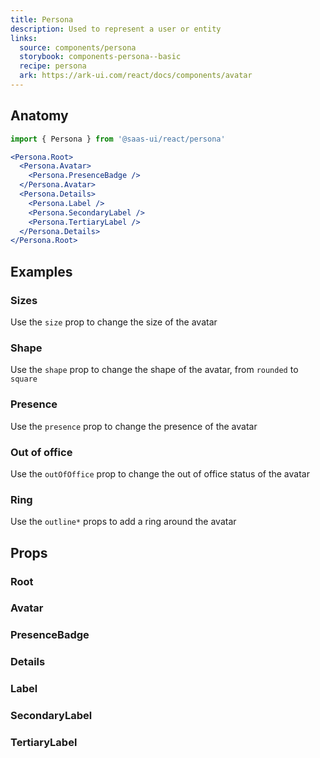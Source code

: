 ```yaml
---
title: Persona
description: Used to represent a user or entity
links:
  source: components/persona
  storybook: components-persona--basic
  recipe: persona
  ark: https://ark-ui.com/react/docs/components/avatar
---
```


<ExampleTabs name="persona-basic" />

## Anatomy

```jsx
import { Persona } from '@saas-ui/react/persona'
```

```jsx
<Persona.Root>
  <Persona.Avatar>
    <Persona.PresenceBadge />
  </Persona.Avatar>
  <Persona.Details>
    <Persona.Label />
    <Persona.SecondaryLabel />
    <Persona.TertiaryLabel />
  </Persona.Details>
</Persona.Root>
```

## Examples

### Sizes

Use the `size` prop to change the size of the avatar

<ExampleTabs name="persona-sizes" />

### Shape

Use the `shape` prop to change the shape of the avatar, from `rounded` to
`square`

<ExampleTabs name="persona-with-shape" />

### Presence

Use the `presence` prop to change the presence of the avatar

<ExampleTabs name="persona-with-presence" />

### Out of office

Use the `outOfOffice` prop to change the out of office status of the avatar

<ExampleTabs name="persona-out-of-office" />

### Ring

Use the `outline*` props to add a ring around the avatar

<ExampleTabs name="persona-with-ring" />

## Props

### Root

<PropTable component="Persona" part="Root" />

### Avatar

<PropTable component="Persona" part="Avatar" />

### PresenceBadge

<PropTable component="Persona" part="PresenceBadge" />

### Details

<PropTable component="Persona" part="Details" />

### Label

<PropTable component="Persona" part="Label" />

### SecondaryLabel

<PropTable component="Persona" part="SecondaryLabel" />

### TertiaryLabel

<PropTable component="Persona" part="TertiaryLabel" />
